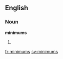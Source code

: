 
== English ==
===Noun===
'''minimums'''
# {{plural of|[[minimum]]}}

[[fr:minimums]]
[[sv:minimums]]